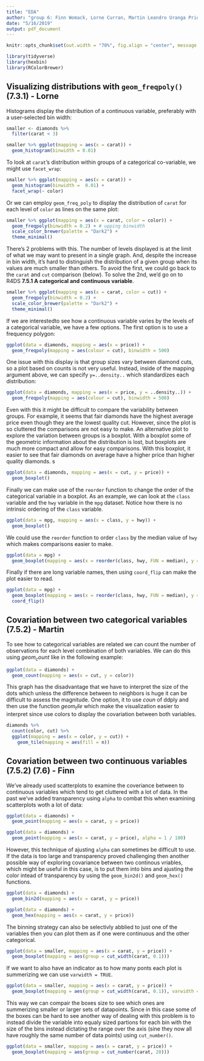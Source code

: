 ```yaml
---
title: "EDA"
author: "group 6: Finn Womack, Lorne Curran, Martin Leandro Uranga Priore, Chenyang Duo, Emerson Webb, Jiarui Xu"
date: "5/16/2019"
output: pdf_document
---
```


```r

knitr::opts_chunk$set(out.width = "70%", fig.align = "center", message = FALSE)

library(tidyverse)
library(hexbin)
library(RColorBrewer)
```

## Visualizing distributions with `geom_freqpoly()` (7.3.1) - Lorne

Histograms display the distribution of a continuous variable, preferably with a user-selected bin width:
```r
smaller <- diamonds %>% 
  filter(carat < 3)

smaller %>% ggplot(mapping = aes(x = carat)) +
  geom_histogram(binwidth = 0.01)
```

\pagebreak

To look at `carat`'s distribution within groups of a categorical co-variable, we might use `facet_wrap`:

```r
smaller %>% ggplot(mapping = aes(x = carat)) +
  geom_histogram(binwidth =  0.01) +
  facet_wrap(~ color)
```

Or we can employ `geom_freq_poly` to display the distribution of `carat` for each level of `color` as lines on the same plot:
```r
smaller %>% ggplot(mapping = aes(x = carat, color = color)) +
  geom_freqpoly(binwidth = 0.2) + # upping binwidth
  scale_color_brewer(palette = "Dark2") +
  theme_minimal()
```

There's 2 problems with this. The number of levels displayed is at the limit of what we may want to present in a single graph. And, despite the increase in bin width, it's hard to distinguish the distribution of a given group when its values are much smaller than others. To avoid the first, we could go back to the `carat` and `cut` comparison (below). To solve the 2nd, we'd go on to R4DS __7.5.1 A categorical and continuous variable__.
```r
smaller %>% ggplot(mapping = aes(x = carat, color = cut)) +
  geom_freqpoly(binwidth = 0.2) +
  scale_color_brewer(palette = "Dark2") +
  theme_minimal()
```

If we are interestedto see how a continuous variable varies by the levels of a categorical variable, we have a few options. The first option is to use a frequency polygon:

```r
ggplot(data = diamonds, mapping = aes(x = price)) + 
  geom_freqpoly(mapping = aes(colour = cut), binwidth = 500)
```

One issue with this display is that group sizes vary between diamond cuts, so a plot based on counts is not very useful. Instead, inside of the mapping argument above, we can specify `y=..density..` which standardizes each distribution:

```r
ggplot(data = diamonds, mapping = aes(x = price, y = ..density..)) + 
  geom_freqpoly(mapping = aes(colour = cut), binwidth = 500)
```

Even with this it might be difficult to compare the variability between groups. For example, it seems that fair diamonds have the highest average price even though they are the lowest quality cut. However, since the plot is so cluttered the comparisons are not easy to make. An alternative plot to explore the variation between groups is a boxplot. With a boxplot some of the geometric information about the distribution is lost, but boxplots are much more compact and allow for easy comparisons. With this boxplot, it easier to see that fair diamonds on average have a higher price than higher quality diamonds. s

```r
ggplot(data = diamonds, mapping = aes(x = cut, y = price)) +
  geom_boxplot()
```

Finally we can make use of the `reorder` function to change the order of the categorical variable in a boxplot. As an example, we can look at the `class` variable and the `hwy` variable in the `mpg` dataset. Notice how there is no intrinsic ordering of the `class` variable. 

```r
ggplot(data = mpg, mapping = aes(x = class, y = hwy)) +
  geom_boxplot()
```

We could use the `reorder` function to order `class` by the median value of `hwy` which makes comparisons easier to make. 

```r
ggplot(data = mpg) +
  geom_boxplot(mapping = aes(x = reorder(class, hwy, FUN = median), y = hwy))
```

Finally if there are long variable names, then using `coord_flip` can make the plot easier to read.

```r
ggplot(data = mpg) +
  geom_boxplot(mapping = aes(x = reorder(class, hwy, FUN = median), y = hwy)) +
  coord_flip()
```


\pagebreak

## Covariation between two categorical variables (7.5.2) - Martin

To see how to categorical variables are related we can count the number of observations for each level combination of both variables. We can do this using $geom_count$ like in the following example:

```r
ggplot(data = diamonds) +
  geom_count(mapping = aes(x = cut, y = color))
```
This graph has the disadvantage that we have to interpret the size of the dots which unless the difference between to neighbors is huge it can be difficult to assess the magnitude. One option, it to use $coun$ of ddply and then use the function $geom_tile$ which make the visualization easier to interpret since use colors to display the covariation between both variables.

```r
diamonds %>% 
  count(color, cut) %>%  
  ggplot(mapping = aes(x = color, y = cut)) +
    geom_tile(mapping = aes(fill = n))
```

## Covariation between two continuous variables (7.5.2) (7.6) - Finn

We've already used scatterplots to examine the coveriance between to continuous variables which tend to get cluttered with a lot of data. In the past we've added transparency using `alpha` to combat this when examining scatterplots woth a lot of data:

```r
ggplot(data = diamonds) +
  geom_point(mapping = aes(x = carat, y = price))

ggplot(data = diamonds) + 
  geom_point(mapping = aes(x = carat, y = price), alpha = 1 / 100)
```

However, this technique of ajusting `alpha` can sometimes be difficult to use. If the data is too large and transparency proved challenging then another possible way of exploring covariance between two continous vriables, which might be useful in this case, is to put them into bins and ajusting the color intead of transparency by using the `geom_bin2d()` and `geom_hex()` functions. 

```r
ggplot(data = diamonds) +
  geom_bin2d(mapping = aes(x = carat, y = price))

ggplot(data = diamonds) +
  geom_hex(mapping = aes(x = carat, y = price))
```

The binning strategy can also be selectivly abblied to just one of the variables then you can plot them as if one were continuous and the other categorical.

```r
ggplot(data = smaller, mapping = aes(x = carat, y = price)) + 
  geom_boxplot(mapping = aes(group = cut_width(carat, 0.1)))
```

If we want to also have an indicator as to how many ponts each plot is summerizing we can use `varwidth = TRUE`.

```r
ggplot(data = smaller, mapping = aes(x = carat, y = price)) + 
  geom_boxplot(mapping = aes(group = cut_width(carat, 0.1)), varwidth = TRUE)
```

This way we can compair the boxes size to see which ones are summerizing smaller or larger sets of datapoints. Since in this case some of the boxes can be hard to see another way of dealing with this problem is to instead divide the variable into equaly sized partions for each bin with the size of the bins instead dictating the range over the axis (sine they now all have roughly the same number of data points) using `cut_number()`.

```r
ggplot(data = smaller, mapping = aes(x = carat, y = price)) + 
  geom_boxplot(mapping = aes(group = cut_number(carat, 20)))
```
